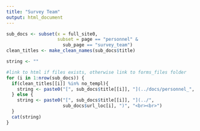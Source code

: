 ```yaml
---
title: "Survey Team"
output: html_document
---
```


```r

sub_docs <- subset(x = full_site0, 
                   subset = page == "personnel" & 
                     sub_page == "survey_team")
clean_titles <- make_clean_names(sub_docs$title)

string <- ""

#link to html if files exists, otherwise link to forms_files folder
for (i in 1:nrow(sub_docs)) {
  if(clean_titles[[i]] %in% no_templ){
    string <- paste0("[", sub_docs$title[[i]], "](../docs/personnel_", clean_titles[[i]], ".html)", "<br><br>")
  } else {
    string <- paste0("[", sub_docs$title[[i]], "](../", 
                     sub_docs$url_loc[i], ")", "<br><br>")
  }
  cat(string)
}
```